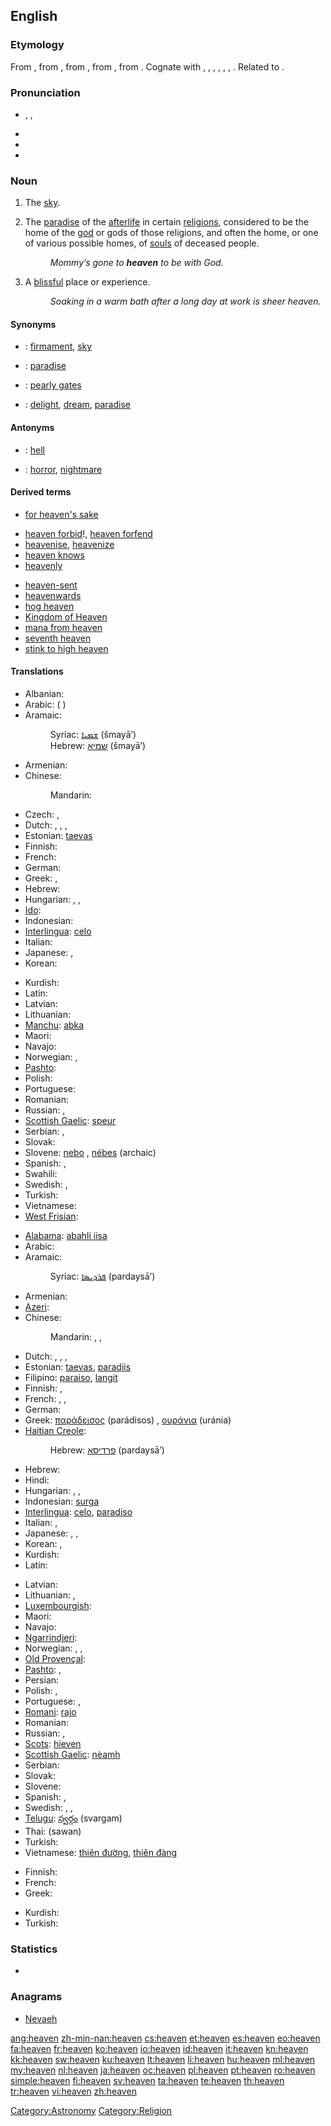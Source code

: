 {{wikipedia|dab=heaven (disambiguation)|heaven}}
{{also|heavens}}
==English==

===Etymology===
From {{etyl|enm}} {{term|heven|lang=enm}}, from {{etyl|ang}} {{term|heofon||heaven, sky|lang=ang}}, from {{proto|Germanic|himinaz||himilaz|heaven, sky|lang=en}}, from {{proto|Indo-European|k(')em-en-||k(')em-er-|sky, cloud|lang=en}}, from {{proto|Indo-European|title=Proto-Indo-European base|k'am-|cover, shroud, clothes|lang=en}}. Cognate with {{etyl|nds|-}} {{term|heven||heaven, sky|lang=nds}}, {{etyl|non|-}} {{term|himinn||heaven, sky|lang=non}}, {{etyl|got|-}} {{term|||tr=himins|heaven, sky|lang=got}}, {{etyl|nl|-}} {{term|hemel||heaven|lang=nl}}, {{etyl|de|-}} {{term|Himmel||heaven|lang=de}}, {{etyl|kw|-}} {{term|kommol||cloud|lang=kw}}, {{etyl|br|-}} {{term|koumoul||cloud|lang=br}}. Related to {{l|en|chemise}}.

===Pronunciation===
* {{enPR|hĕv'ən}}, {{IPA|/ˈhɛvən/}}, {{SAMPA|/"hEv@n/}}
* {{audio|en-us-heaven.ogg|Audio (US)}}
* {{audio|En-uk-heaven.ogg|Audio (UK)}}
* {{rhymes|ɛvən}}

===Noun===
{{wikipedia}}
{{en-noun}}

# {{often|in plural}} The [[sky]].
# {{context|theology}} The [[paradise]] of the [[afterlife]] in certain [[religion]]s, considered to be the home of the [[god]] or gods of those religions, and often the home, or one of various possible homes, of [[soul]]s of deceased people.
#: ''Mommy’s gone to '''heaven''' to be with God.''
# {{italbrac|used without the article}} A [[blissful]] place or experience.
#: ''Soaking in a warm bath after a long day at work is sheer heaven.''

====Synonyms====
* {{italbrac|sky}}: [[firmament]], [[sky]]
* {{italbrac|paradise}}: [[paradise]]
* {{italbrac|entrance to heaven}}: [[pearly gates]]
* {{italbrac|blissful place or experience}}: [[delight]], [[dream]], [[paradise]]

====Antonyms====
* {{italbrac|paradise}}: [[hell]]
* {{italbrac|blissful place or experience}}: [[horror]], [[nightmare]]

====Derived terms====
* [[for heaven's sake]]
<!--given at "heavens": *[[good heavens]]!-->
* [[heaven forbid]]!, [[heaven forfend]]
* [[heavenise]], [[heavenize]]
* [[heaven knows]]
* [[heavenly]]<!--whence "heavenly body", etc-->
<!--given at "heavens": *[[heavens above]]!-->
* [[heaven-sent]]
* [[heavenwards]]
* [[hog heaven]]
* [[Kingdom of Heaven]]
* [[mana from heaven]]
* [[seventh heaven]]
* [[stink to high heaven]]

====Translations====
{{trans-top|sky}}
* Albanian: {{t-|sq|qiell|xs=Albanian}}
* Arabic: {{t|ar|سماء|m|f|tr=samaa'|alt=سَمَاء|sc=Arab}} ({{Arab|[[سماوات|سَمَاوَات]]}} {{unicode|(samawáːt)}} {{p}})
* Aramaic:
*: Syriac: [[ܫܡܝܐ]] (šmayā’) {{c}}
*: Hebrew: [[שמיא]] (šmayā’) {{c}}
* Armenian: {{t-|hy|երկինք|tr=yerkink'}}
* Chinese:
*: Mandarin: {{t-|cmn|天空|tr=tiānkōng|sc=Hani}}
* Czech: {{t+|cs|nebe|n}}, {{t-|cs|obloha|f}}
* Dutch: {{t+|nl|hemel|m}}, {{t+|nl|lucht|f}}, {{t-|nl|firmament|n}}, {{t|nl|uitspansel|n}}
* Estonian: [[taevas]]
* Finnish: {{t+|fi|taivas}}
* French: {{t+|fr|ciel|m}}
* German: {{t+|de|Himmel|m}}
* Greek: {{t+|el|ουρανός|m|tr=uranós}}, {{t+|el|ουράνια|n|p|tr=uránia}}
* Hebrew: {{t|he|שמים|f|tr=shamayím|sc=Hebr}}
* Hungarian: {{t+|hu|ég}}, {{t+|hu|égbolt}}, {{t|hu|mennybolt}}
* [[Ido]]: {{t+|io|cielo|xs=Ido}}
* Indonesian: {{t+|id|langit|xs=Indonesian}}
* [[Interlingua]]: [[celo]]
* Italian: {{t+|it|cielo|m}}
* Japanese: {{t|ja|空|tr=[[そら]], sora|sc=Jpan}}, {{t|ja|天|tr=[[てん]], ten|sc=Jpan}}
* Korean: {{t|ko|하늘|tr=haneul|sc=Kore}}
{{trans-mid}}
* Kurdish: {{ku-Arab|[[ئاسمان]]}}
* Latin: {{t+|la|caelum|n}}
* Latvian: {{t+|lv|debesis|f|p|xs=Latvian}}
* Lithuanian: {{t+|lt|dangus|m|xs=Lithuanian}}
* [[Manchu]]: [[abka]]
* Maori: {{t|mi|rangi}}
* Navajo: {{tø|nv|wótʼááh}}
* Norwegian: {{t+|no|himmel|m}}, {{t+|no|sky|m|f}}
* [[Pashto]]: {{t-|ps|هسك|m|tr=hask|sc=ps-Arab|xs=Pashto}}
* Polish: {{t+|pl|niebo|n}}
* Portuguese: {{t+|pt|céu|m}}
* Romanian: {{t+|ro|cer}}
* Russian: {{t|ru|небо|n|tr=nébo|sc=Cyrl}}, {{t|ru|небеса|n|p|tr=nebesá|sc=Cyrl}}
* [[Scottish Gaelic]]: [[speur]] {{m}}
* Serbian: {{t-|sr|nebo|n}}, {{t-|sr|nebesa|n|p}}
* Slovak: {{t-|sk|nebo|n}}
* Slovene: [[nebo]] {{n}}, [[nébes]] {{m}} (archaic)
* Spanish: {{t+|es|cielo|m}}, {{t-|es|firmamento|m}}
* Swahili: {{t|sw|mbingu}}
* Swedish: {{t+|sv|himmel|c}}, {{t+|sv|sky|c}}
* Turkish: {{t+|tr|gökyüzü}}
* Vietnamese: {{t+|vi|trời|xs=Vietnamese}}
* [[West Frisian]]: {{t|fy|himel|xs=West Frisian}}
{{trans-bottom}}

{{trans-top|paradise}}
* [[Alabama]]: [[abahli iisa]]
* Arabic: {{t|ar|جنة|f|tr=jánna|alt=جَنّةٌ|sc=Arab}}
* Aramaic:
*: Syriac: [[ܦܪܕܝܣܐ]] (pardaysā’) {{m}}
* Armenian: {{t-|hy|դրախտ|tr=draxt}}
* [[Azeri]]: {{t|az|cənnət}}
* Chinese:
*: Mandarin: {{t-|cmn|天國|sc=Hani}}, {{t-|cmn|天国|tr=tiānguó |sc=Hani}}, {{t-|cmn|天堂|tr=tiāntáng|sc=Hani}}
* Dutch: {{t+|nl|hemel|m}}, {{t+|nl|paradijs|n}}, {{t|nl|hof van Eden|n}}, {{t|nl|tuin der lusten|m}}
* Estonian: [[taevas]], [[paradiis]]
* Filipino: [[paraiso]], [[langit]]
* Finnish: {{t+|fi|taivas}}, {{t+|fi|paratiisi}}
* French: {{t+|fr|ciel|m}}, {{t+|fr|paradis|m}}, {{t|fr|au-delà}}
* German: {{t+|de|Himmel|m}}
* Greek: [[παράδεισος]] (parádisos) {{m}}, [[ουράνια]] (uránia) {{n|p}}
* [[Haitian Creole]]: {{tø|ht|syèl}}
*: Hebrew: [[פרדיסא]] (pardaysā’) {{m}}
* Hebrew: {{t|he|גן־עדן|f|tr=gan-éden|sc=Hebr}}
* Hindi: {{t|hi|स्वर्ग|m|tr=svarga|xs=Hindi}}
* Hungarian: {{t+|hu|mennyország}}, {{t+|hu|menny}}, {{t+|hu|ég}}
* Indonesian: [[surga]]
* [[Interlingua]]: [[celo]], [[paradiso]]
* Italian: {{t+|it|cielo|m}}, {{t+|it|paradiso|m}}
* Japanese: {{t|ja|天国|tr=てんごく, tengoku|sc=Jpan}}, {{t|ja|天堂|tr=てんどう, tendō|sc=Jpan}}, {{t|ja|楽園|tr=らくえん, rakuen|sc=Jpan}}
* Korean: {{t|ko|하늘|tr=haneul|sc=Kore}}, {{t|ko|하늘나라|tr=haneulnara|sc=Kore}}
* Kurdish: {{ku-Arab|[[به‌هه‌شت]]}}
* Latin: {{t+|la|caelum|n}}
{{trans-mid}}
* Latvian: {{t+|lv|debesis|f|p|xs=Latvian}}
* Lithuanian: {{t+|lt|dangus|m|xs=Lithuanian}}, {{t+|lt|rojus|m|xs=Lithuanian}}
* [[Luxembourgish]]: {{t|lb|Himmel}}
* Maori: {{t|mi|rangi}}
* Navajo: {{tø|nv|yáʼąąsh}}
* [[Ngarrindjeri]]: {{tø|nay|Wyerriewarr}}
* Norwegian: {{t+|no|himmel|m}}, {{t-|no|paradis|n}}, {{t-|no|paradis|p}}
* [[Old Provençal]]: {{tø|pro|cel}}
* [[Pashto]]: {{t-|ps|جنت|m|tr=ǰanat|sc=ps-Arab|xs=Pashto}}, {{t-|ps|هسك|m|tr=hask|sc=ps-Arab|xs=Pashto}}
* Persian: {{Arab|[[بهشت]]}} {{unicode|(behesht)}}
* Polish: {{t+|pl|niebo|n}}, {{t+|pl|raj|m}}
* Portuguese: {{t+|pt|céu|m}}, {{t+|pt|Paraíso|m}}
* [[Romani]]: [[rajo]] {{m}}
* Romanian: {{t+|ro|rai}}
* Russian: {{t|ru|небеса|n|p|tr=nebesá|sc=Cyrl}}, {{t|ru|рай|m|tr=raj|sc=Cyrl}}
* [[Scots]]: [[hieven]]
* [[Scottish Gaelic]]: [[nèamh]] {{m}}
* Serbian: {{t-|sr|raj|f}}
* Slovak: {{t-|sk|nebo|n}}
* Slovene: {{t+|sl|nebesa|n|p}}
* Spanish: {{t+|es|cielo|m}}, {{t+|es|paraíso|m}}
* Swedish: {{t|sv|himmel|c}}, {{t|sv|paradis|n}}, {{t|sv|himmelrike|n}}
* [[Telugu]]: [[స్వర్గం]] (svargam)
* Thai: {{t-|th|สวรรค์}} (sawan)
* Turkish: {{t+|tr|cennet}}
* Vietnamese: [[thiên đường]], [[thiên đàng]]
{{trans-bottom}}

{{trans-top|blissful place or experience}}
* Finnish: {{t|fi|taivas}}
* French: {{t+|fr|paradis|m}}
* Greek: {{t+|el|παράδεισος|m|tr=paráδisos}}
{{trans-mid}}
* Kurdish: {{ku-Arab|[[به‌هه‌شت]]}}
* Turkish: {{t+|tr|cennet}}
{{trans-bottom}}

<!--Not an astronomical term... -->

===Statistics===
* {{rank|Henry|society|boat|798|heaven|v.|difficult|top}}

===Anagrams===
* [[Nevaeh#English|Nevaeh]]

[[Category:Astronomy]]
[[Category:Religion]]

[[ang:heaven]]
[[zh-min-nan:heaven]]
[[cs:heaven]]
[[et:heaven]]
[[es:heaven]]
[[eo:heaven]]
[[fa:heaven]]
[[fr:heaven]]
[[ko:heaven]]
[[io:heaven]]
[[id:heaven]]
[[it:heaven]]
[[kn:heaven]]
[[kk:heaven]]
[[sw:heaven]]
[[ku:heaven]]
[[lt:heaven]]
[[li:heaven]]
[[hu:heaven]]
[[ml:heaven]]
[[my:heaven]]
[[nl:heaven]]
[[ja:heaven]]
[[oc:heaven]]
[[pl:heaven]]
[[pt:heaven]]
[[ro:heaven]]
[[simple:heaven]]
[[fi:heaven]]
[[sv:heaven]]
[[ta:heaven]]
[[te:heaven]]
[[th:heaven]]
[[tr:heaven]]
[[vi:heaven]]
[[zh:heaven]]